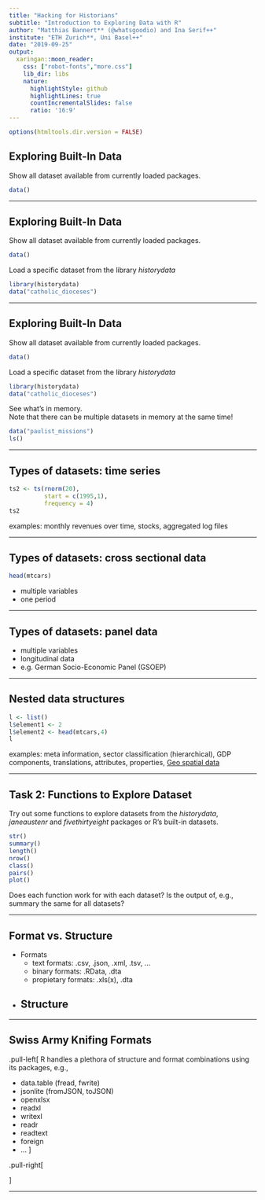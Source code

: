 ```yaml
---
title: "Hacking for Historians"
subtitle: "Introduction to Exploring Data with R"
author: "Matthias Bannert** (@whatsgoodio) and Ina Serif++"
institute: "ETH Zurich**, Uni Basel++"
date: "2019-09-25"
output:
  xaringan::moon_reader:
    css: ["robot-fonts","more.css"]
    lib_dir: libs
    nature:
      highlightStyle: github
      highlightLines: true
      countIncrementalSlides: false
      ratio: '16:9'
---
```



```r
options(htmltools.dir.version = FALSE)
```


## Exploring Built-In Data 

Show all dataset available from currently loaded packages.
```r
data()
```

---


## Exploring Built-In Data 

Show all dataset available from currently loaded packages.
```r
data()
```

Load a specific dataset from the library *historydata*

```r
library(historydata)
data("catholic_dioceses")
```

---



## Exploring Built-In Data 

Show all dataset available from currently loaded packages.
```r
data()
```


Load a specific dataset from the library *historydata*
```r
library(historydata)
data("catholic_dioceses")
```


See what's in memory. <br> 
Note that there can be multiple datasets in memory at the same time!

```r
data("paulist_missions")
ls()
```

---


## Types of datasets: time series

```r
ts2 <- ts(rnorm(20),
          start = c(1995,1),
          frequency = 4)
ts2
```

examples: monthly revenues over time, stocks, aggregated log files

---

## Types of datasets: cross sectional data

```r
head(mtcars)
```

- multiple variables
- one period

---

## Types of datasets: panel data

- multiple variables
- longitudinal data 
- e.g. German Socio-Economic Panel (GSOEP)

---

## Nested data structures

```r
l <- list()
l$element1 <- 2
l$element2 <- head(mtcars,4)
l
```

examples: meta information, sector classification (hierarchical), GDP components, translations, attributes, properties, [Geo spatial data](https://github.com/mbannert/maps/blob/master/ch_bfs_regions.geojson)

---

## Task 2:  Functions to Explore Dataset

Try out some functions to explore datasets from the 
*historydata*, *janeaustenr* and *fivethirtyeight*  packages or 
R's built-in datasets.

```r
str()
summary()
length()
nrow()
class()
pairs()
plot()
```

Does each function work for with each dataset? Is the output of, e.g., summary the same for all datasets?


---

## Format vs. Structure

- Formats
  - text formats: .csv, .json, .xml, .tsv, ...
  - binary formats: .RData, .dta
  - propietary formats: .xls(x), .dta
  
- Structure
  - 
  
--- 

## Swiss Army Knifing Formats

.pull-left[
R handles a plethora of structure and format combinations using its packages, e.g., 

- data.table (fread, fwrite)
- jsonlite (fromJSON, toJSON)
- openxlsx
- readxl
- writexl
- readr
- readtext 
- foreign
- ... 
]

.pull-right[

]

---






